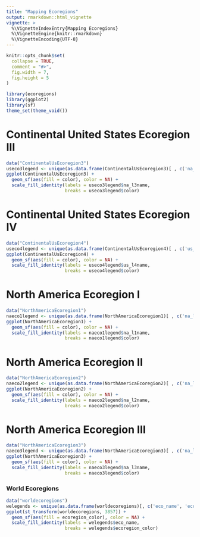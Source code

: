 ---
title: "Mapping Ecoregions"
output: rmarkdown::html_vignette
vignette: >
  %\VignetteIndexEntry{Mapping Ecoregions}
  %\VignetteEngine{knitr::rmarkdown}
  %\VignetteEncoding{UTF-8}
---

```{r, include = FALSE}
knitr::opts_chunk$set(
  collapse = TRUE,
  comment = "#>",
  fig.width = 7,
  fig.height = 5
)
```

```{r setup}
library(ecoregions)
library(ggplot2)
library(sf)
theme_set(theme_void())
```

# Continental United States Ecoregion III

```{r}
data("ContinentalUsEcoregion3")
useco3legend <- unique(as.data.frame(ContinentalUsEcoregion3)[ , c('na_l3name', 'color')])
ggplot(ContinentalUsEcoregion3) +
  geom_sf(aes(fill = color), color = NA) +
  scale_fill_identity(labels = useco3legend$na_l3name, 
                      breaks = useco3legend$color)
```

# Continental United States Ecoregion IV

```{r}
data("ContinentalUsEcoregion4")
useco4legend <- unique(as.data.frame(ContinentalUsEcoregion4)[ , c('us_l4name', 'color')])
ggplot(ContinentalUsEcoregion4) +
  geom_sf(aes(fill = color), color = NA) +
  scale_fill_identity(labels = useco4legend$us_l4name, 
                      breaks = useco4legend$color)
```

# North America Ecoregion I

```{r}
data("NorthAmericaEcoregion1")
naeco1legend <- unique(as.data.frame(NorthAmericaEcoregion1)[ , c('na_l1name', 'color')])
ggplot(NorthAmericaEcoregion1) +
  geom_sf(aes(fill = color), color = NA) +
  scale_fill_identity(labels = naeco1legend$na_l1name, 
                      breaks = naeco1legend$color)
```

# North America Ecoregion II

```{r}
data("NorthAmericaEcoregion2")
naeco2legend <- unique(as.data.frame(NorthAmericaEcoregion2)[ , c('na_l2name', 'color')])
ggplot(NorthAmericaEcoregion2) +
  geom_sf(aes(fill = color), color = NA) +
  scale_fill_identity(labels = naeco2legend$na_l2name, 
                      breaks = naeco2legend$color)
```

# North America Ecoregion III

```{r}
data("NorthAmericaEcoregion3")
naeco3legend <- unique(as.data.frame(NorthAmericaEcoregion3)[ , c('na_l3name', 'color')])
ggplot(NorthAmericaEcoregion3) +
  geom_sf(aes(fill = color), color = NA) +
  scale_fill_identity(labels = naeco3legend$na_l3name, 
                      breaks = naeco3legend$color)
```


### World Ecoregions

```{r}
data("worldecoregions")
welegends <- unique(as.data.frame(worldecoregions)[, c('eco_name', 'ecoregion_color')])
ggplot(st_transform(worldecoregions, 3857)) +
  geom_sf(aes(fill = ecoregion_color), color = NA) +
  scale_fill_identity(labels = welegends$eco_name, 
                      breaks = welegends$ecoregion_color)
```

